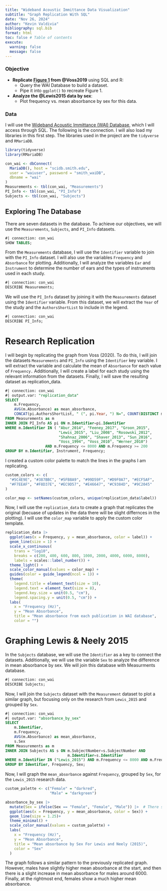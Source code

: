 ```yaml
---
title: "Wideband Acoustic Immittance Data Visualization"
subtitle: "Graph Replication With SQL"
date: "Nov 26, 2024"
author: "Kevin Valdivia"
bibliography: sql.bib
format: html
toc: false # Table of contents
execute: 
  warning: false
  message: false
---
```



### Objective

-   **Replicate [Figure 1]((https://pmc.ncbi.nlm.nih.gov/articles/PMC7093226/)) from @Voss2019** using SQL and R:
    -   Query the WAI Database to build a dataset.
    -   Pipe it into `ggplot()` to recreate Figure 1.
-   **Analyze the @Lewis2015 data by sex**:
    -   Plot frequency vs. mean absorbance by sex for this data.
    
### Data

I will use the [Wideband Acoustic Immittance (WAI) Database](https://www.science.smith.edu/wai-database/), which I will access through SQL. The following is the connection. I will also load my libraries in this first step. The libraries used in the project are the `tidyverse` and `RMariaDB`.

```r
library(tidyverse)
library(RMariaDB)

con_wai <- dbConnect(
  MariaDB(), host = "scidb.smith.edu",
  user = "waiuser", password = "smith_waiDB", 
  dbname = "wai"
)
Measurements <- tbl(con_wai, "Measurements")
PI_Info <- tbl(con_wai, "PI_Info")
Subjects <- tbl(con_wai, "Subjects")
```

## Exploring The Database

There are seven datasets in the database. To achieve our objectives, we will use the `Measurements`, `Subjects`, and `PI_Info` datasets.

```sql
#| connection: con_wai
SHOW TABLES;
```

From the `Measurements` database, I will use the `Identifier` variable to join with the `PI_Info` dataset. I will also use the variables `Frequency` and `Absorbance` for plotting. Additionally, I will analyze the variables `Ear` and `Instrument` to determine the number of ears and the types of instruments used in each study.

```sql
#| connection: con_wai
DESCRIBE Measurements;
```

We will use the `PI_Info` dataset by joining it with the `Measurements` dataset using the `Identifier` variable. From this dataset, we will extract the `Year` of the study and the `AuthorsShortList` to include in the legend.

```sql
#| connection: con_wai
DESCRIBE PI_Info;
```

# Research Replication

I will begin by replicating the graph from Voss (2020). To do this, I will join the datasets `Measurements` and `PI_Info` using the `Identifier` key variable. I will extract the variable and calculate the mean of `Absorbance` for each value of `Frequency.` Additionally, I will create a label for each study using the relevant information from the datasets. Finally, I will save the resulting dataset as replication_data.

```sql
#| connection: con_wai
#| output.var: "replication_data"
SELECT 
    m.Frequency,
    AVG(m.Absorbance) as mean_absorbance,
    CONCAT(pi.AuthorsShortList, " (", pi.Year, ") N=", COUNT(DISTINCT m.SubjectNumber, m.Ear), "; ", m.Instrument) AS label
FROM Measurements as m
INNER JOIN PI_Info AS pi ON m.Identifier=pi.Identifier
WHERE m.Identifier IN ( "Abur_2014", "Feeney_2017", "Groon_2015", 
                        "Lewis_2015", "Liu_2008", "Rosowski_2012",
                        "Shahnaz_2006", "Shaver_2013", "Sun_2016",
                        "Voss_1994", "Voss_2010", "Werner_2010") 
                  AND m.Frequency <= 8000 AND m.Frequency >= 200
GROUP BY m.Identifier, Instrument, Frequency;

```

I created a custom color palette to match the lines in the graphs I am replicating.

```r
custom_colors <- c(
  "#5C4E9E", "#387BBC", "#5FB8A9", "#99D59F", "#D9F0A7", "#ECF5AF",
  "#F7EEAF", "#F8D37E", "#EC9D57", "#E46647", "#C9384D", "#9C2045"
)

color_map <- setNames(custom_colors, unique(replication_data$label))
```

Now, I will use the `replication_data` to create a graph that replicates the original (becuase of updates in the data there will be slight differnces in the plotting). I will use the `color_map` variable to apply the custom color template.

```r
replication_data |> 
  ggplot(aes(x = Frequency, y = mean_absorbance, color = label)) +
  geom_line(size = 1) +
  scale_x_continuous(
    trans = "log10",               
    breaks = c(200, 400, 600, 800, 1000, 2000, 4000, 6000, 8000),
    labels = scales::label_number()) +
  theme_light() +
  scale_color_manual(values = color_map) +
  guides(color = guide_legend(ncol = 1)) +
  theme(
    legend.title = element_text(size = 10),
    legend.text = element_text(size = 8),
    legend.key.size = unit(0.5, "cm"),
    legend.spacing.y = unit(0.5, "cm")) +  
  labs(
    x = "Frequency (Hz)", 
    y = "Mean Absorbance",
    title = "Mean absorbance from each publication in WAI database",
    color = "")
```

# Graphing Lewis & Neely 2015

In the `Subjects` database, we will use the `Identifier` as a key to connect the datasets. Additionally, we will use the variable `Sex` to analyze the difference in mean absorbance by sex. We will join this database with Measurments database.

```sql
#| connection: con_wai
DESCRIBE Subjects;
```

Now, I will join the `Subjects` dataset with the `Measurement` dataset to plot a similar graph, but focusing only on the research from `Lewis_2015` and grouped by `Sex`.

```sql
#| connection: con_wai
#| output.var: "absorbance_by_sex"
SELECT 
    m.Identifier,
    m.Frequency,
    AVG(m.Absorbance) as mean_absorbance,
    s.Sex
FROM Measurements as m
INNER JOIN Subjects AS s ON m.SubjectNumber=s.SubjectNumber AND 
                            m.Identifier=s.Identifier
WHERE m.Identifier IN ("Lewis_2015") AND m.Frequency <= 8000 AND m.Frequency >= 200
GROUP BY Identifier, Frequency, Sex;
```

Now, I will graph the `mean_absorbance` against `Frequency`, grouped by `Sex`, for the `Lewis_2015` research data.

```r
custom_palette <- c("Female" = "darkred", 
                    "Male" = "darkgreen")

absorbance_by_sex |> 
  mutate(Sex = ifelse(Sex == "Female", "Female", "Male")) |>  # There semmed to be some variability with how Male is spelled
  ggplot(aes(x = Frequency, y = mean_absorbance, color = Sex)) +
  geom_line(size = 1.25)+  
  theme_minimal() +
  scale_color_manual(values = custom_palette) +
  labs(
    x = "Frequency (Hz)", 
    y = "Mean Absorbance",
    title = "Mean absorbance by Sex For Lewis and Neely (2015)",
    color = "Sex"
  )
```

The graph follows a similar pattern to the previously replicated graph. However, males have slightly higher mean absorbance at the start, and then there is a slight increase in mean absorbance for males around 6000. Finally, at the rightmost end, females show a much higher mean absorbance.
